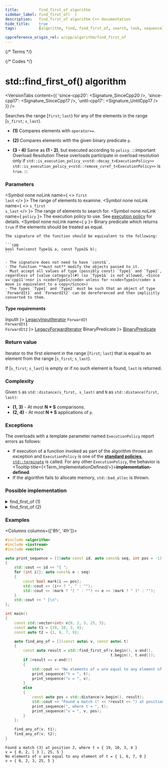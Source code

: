 ```yaml
---
title:         find_first_of algorithm
sidebar_label: find_first_of(  )
description:   find_first_of algorithm C++ documentation
hide_title:    true
tags:          [algorithm, find, find_first_of, search, look, sequence]

cppreference_origin_rel: w/cpp/algorithm/find_first_of
---
```



{/* Terms */}


{/* Codes */}


# std::find_first_of() algorithm

<VersionTabs content={{
  'since-cpp20': <Signature_SinceCpp20 />,
  'since-cpp17': <Signature_SinceCpp17 />,
  'until-cpp17': <Signature_UntilCpp17 />
}} />

Searches the range [`first`; `last`) for any of the elements in the range [`s_first`; `s_last`).

- **(1)** Compares elements with `operator==`.

- **(2)** Compares elements with the given binary predicate `p`.

- **(3 - 4)** Same as **(1 - 2)**, but executed according to `policy`.
	:::important Overload Resolution
	These overloads participate in overload resolution only if
	<Until v='cpp20'> <code>std::is_execution_policy_v&lt;std::decay_t&lt;ExecutionPolicy&gt;&gt;</code> </Until> <Since v='cpp20'> <code>std::is_execution_policy_v&lt;std::remove_cvref_t&lt;ExecutionPolicy&gt;&gt;</code> </Since> is <code>true</code>.
	:::

### Parameters

<SymbolTable>

  <Symbol none noLink name={ <> <code>first</code> <br/> <code>last</code> </> }>
    The range of elements to examine.
  </Symbol>
  <Symbol none noLink name={ <> <code>s_first</code> <br/> <code>s_last</code> </> }>
    The range of elements to search for.
  </Symbol>
  <Symbol none noLink name={ <code>policy</code> }>
    The execution policy to use. See <a href="#">execution policy</a> for details.
  </Symbol>
  <Symbol none noLink name={ <code>p</code> }>
    Binary predicate which returns `true` if the elements should be treated as equal.

    The signature of the function should be equivalent to the following:

    ```cpp
    bool fun(const Type1& a, const Type2& b);
    ```

    - The signature does not need to have `const&`.
    - The function **must not** modify the objects passed to it.
    - Must accept all values of type (possibly const) `Type1` and `Type2`, regardless of [value category](#) (so `Type1&` is not allowed, <Since v='cpp11'>nor is <code>Type1</code> unless for <code>Type1</code> a move is equivalent to a copy</Since>)
    - The types `Type1` and `Type2` must be such that an object of type `ForwardIt1` and `ForwardIt2` can be dereferenced and then implicitly converted to them.
  </Symbol>
</SymbolTable>

#### Type requirements

<SymbolTable>
  <Symbol none noLink name={ <code>InputIt</code> }>
    <a href="/docs/named_req/LegacyInputIterator">LegacyInputIterator</a>
  </Symbol>
  <Symbol none noLink name={ <> <code>ForwardIt</code> <br/> <code>ForwardIt1</code> <br/> <code>ForwardIt2</code> </> }>
    <a href="/docs/named_req/LegacyForwardIterator">LegacyForwardIterator</a>
  </Symbol>
  <Symbol none noLink name={ <code>BinaryPredicate</code> }>
    <a href="/docs/named_req/BinaryPredicate">BinaryPredicate</a>
  </Symbol>
</SymbolTable>

### Return value

Iterator to the first element in the range [`first`; `last`) that is equal to an element from the range [`s_first`; `s_last`).

If [`s_first`; `s_last`) is empty or if no such element is found, `last` is returned.

### Complexity

Given `S` as `std::distance(s_first, s_last)` and `N` as `std::distance(first, last)`:

- **(1, 3)** - At most **N \* S** comparisons.
- **(2, 4)** - At most **N \* S** applications of `p`.

### Exceptions

The overloads with a template parameter named `ExecutionPolicy` report errors as follows:
- If execution of a function invoked as part of the algorithm throws an exception and `ExecutionPolicy` is one of the [**standard policies**](#), [`std::terminate`](#) is called.
	For any other `ExecutionPolicy`, the behavior is <Tooltip title={<Term_ImplementationDefined/>}>**implementation-defined**</Tooltip>.
- If the algorithm fails to allocate memory, `std::bad_alloc` is thrown.

### Possible implementation

<details>
<summary>find_first_of (1)</summary>

```cpp
template<class InputIt, class ForwardIt>
InputIt find_first_of(InputIt first, InputIt last,
                      ForwardIt s_first, ForwardIt s_last)
{
    for (; first != last; ++first)
        for (ForwardIt it = s_first; it != s_last; ++it)
            if (*first == *it)
                return first;
    return last;
}
```

</details>

<details>
<summary>find_first_of (2)</summary>

```cpp
template<class InputIt, class ForwardIt, class BinaryPredicate>
InputIt find_first_of(InputIt first, InputIt last,
                      ForwardIt s_first, ForwardIt s_last,
                      BinaryPredicate p)
{
    for (; first != last; ++first)
        for (ForwardIt it = s_first; it != s_last; ++it)
            if (p(*first, *it))
                return first;
    return last;
}
```

</details>

### Examples

<Columns columns={['8fr', '4fr']}>
<div>

```cpp title='Main.cpp' showLineNumbers
#include <algorithm>
#include <iostream>
#include <vector>

auto print_sequence = [](auto const id, auto const& seq, int pos = -1)
{
    std::cout << id << "{ ";
    for (int i{}; auto const& e : seq)
    {
        const bool mark{i == pos};
        std::cout << (i++ ? ", " : "");
        std::cout << (mark ? "[ " : "") << e << (mark ? " ]" : "");
    }
    std::cout << " }\n";
};

int main()
{
    const std::vector<int> v{0, 2, 3, 25, 5};
    const auto t1 = {19, 10, 3, 4};
    const auto t2 = {1, 6, 7, 9};

    auto find_any_of = [](const auto& v, const auto& t)
    {
        const auto result = std::find_first_of(v.begin(), v.end(),
                                               t.begin(), t.end());
        if (result == v.end())
        {
            std::cout << "No elements of v are equal to any element of ";
            print_sequence("t = ", t);
            print_sequence("v = ", v);
        }
        else
        {
            const auto pos = std::distance(v.begin(), result);
            std::cout << "Found a match (" << *result << ") at position " << pos;
            print_sequence(", where t = ", t);
            print_sequence("v = ", v, pos);
        }
    };

    find_any_of(v, t1);
    find_any_of(v, t2);
}
```

</div>
<div>

```plaintext title="Output"
Found a match (3) at position 2, where t = { 19, 10, 3, 4 }
v = { 0, 2, [ 3 ], 25, 5 }
No elements of v are equal to any element of t = { 1, 6, 7, 9 }
v = { 0, 2, 3, 25, 5 }
```

</div>
</Columns>
